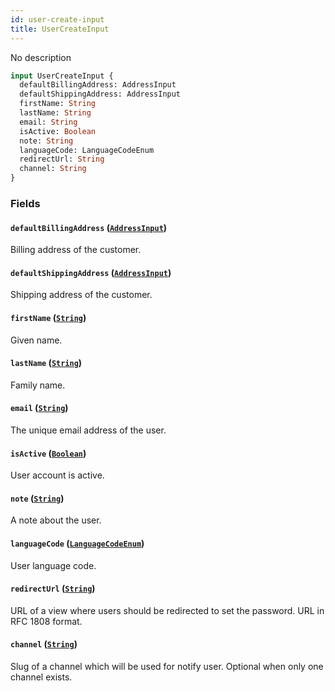 ```yaml
---
id: user-create-input
title: UserCreateInput
---
```



No description

```graphql
input UserCreateInput {
  defaultBillingAddress: AddressInput
  defaultShippingAddress: AddressInput
  firstName: String
  lastName: String
  email: String
  isActive: Boolean
  note: String
  languageCode: LanguageCodeEnum
  redirectUrl: String
  channel: String
}
```


### Fields

#### `defaultBillingAddress` ([`AddressInput`](../../../developer/api-reference/inputs/address-input))

Billing address of the customer.


#### `defaultShippingAddress` ([`AddressInput`](../../../developer/api-reference/inputs/address-input))

Shipping address of the customer.


#### `firstName` ([`String`](../../../developer/api-reference/scalars/string))

Given name.


#### `lastName` ([`String`](../../../developer/api-reference/scalars/string))

Family name.


#### `email` ([`String`](../../../developer/api-reference/scalars/string))

The unique email address of the user.


#### `isActive` ([`Boolean`](../../../developer/api-reference/scalars/boolean))

User account is active.


#### `note` ([`String`](../../../developer/api-reference/scalars/string))

A note about the user.


#### `languageCode` ([`LanguageCodeEnum`](../../../developer/api-reference/enums/language-code-enum))

User language code.


#### `redirectUrl` ([`String`](../../../developer/api-reference/scalars/string))

URL of a view where users should be redirected to set the password. URL in RFC 1808 format.


#### `channel` ([`String`](../../../developer/api-reference/scalars/string))

Slug of a channel which will be used for notify user. Optional when only one channel exists.




